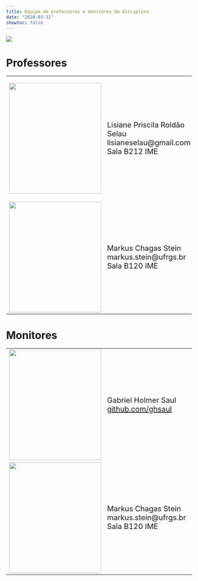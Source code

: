 ```yaml
---
title: Equipe de professores e monitores da disciplina
date: "2020-03-31"
showtoc: false
---
```


![](/img/instituto.png)

# Professores
<div class="table-responsive">
  <table border="0">
      <tbody>
          <tr>
              <td>
                <p>
                  <img alt="" src="/equipe_img/lisiane.jpg" style="width: 250px; height: 300px;" />
                </p>
              </td>
              <td style="vertical-align:middle">
                <span style="font-size:20">
                  Lisiane Priscila Roldão Selau <br> lisianeselau@gmail.com <br> Sala B212 IME
                </span>
              </td>
              <td><img alt="" src="/equipe_img/marcia.jpg" style="width: 250px; height: 300px;" /></td>
              <td style="vertical-align:middle">
                <span style="font-size:20">
                  Márcia Helena Barbian <br> mhbarbian@gmail.com <br> Sala B120 IME
                </span>
              </td>
          </tr>
          <tr>
              <td><img alt="" src="/equipe_img/markus.jpg" style="width: 250px; height: 300px;" /></td>
              <td style="vertical-align:middle">
                <span style="font-size:20">
                  Markus Chagas Stein <br> markus.stein@ufrgs.br <br> Sala B120 IME
                </span>
              </td>
              <td><img alt="" src="/equipe_img/rodrigo.jpg" style="width: 250px; height: 300px;" /></td>
              <td style="vertical-align:middle">
                <span style="font-size:20">
                  Rodrigo Citton Padilha dos Reis <br> rodrigocpdosreis@gmail.com <br> Sala B215 IME
                </span>
              </td>
          </tr>
      </tbody>
  </table>
</div>

# Monitores

<table>
    <tbody>
        <tr>
            <td><img alt="" src="/equipe_img/gabriel.jpg" style="width: 250px; height: 300px;" /></td>
            <td style="vertical-align:middle">
              <span style="font-size:20">
                Gabriel Holmer Saul <br> <a href="https://github.com/ghsaul">github.com/ghsaul</a>
              </span>
            </td>
            <td><img alt="" src="/equipe_img/marcia.jpg" style="width: 250px; height: 300px;" /></td>
            <td style="vertical-align:middle">
              <span style="font-size:20">
                Márcia Helena Barbian <br> mhbarbian@gmail.com <br> Sala B120 IME
              </span>
            </td>
        </tr>
        <tr>
            <td><img alt="" src="/equipe_img/markus.jpg" style="width: 250px; height: 300px;" /></td>
            <td style="vertical-align:middle">
              <span style="font-size:20">
                Markus Chagas Stein <br> markus.stein@ufrgs.br <br> Sala B120 IME
              </span>
            </td>
            <td><img alt="" src="/equipe_img/rodrigo.jpg" style="width: 250px; height: 300px;" /></td>
            <td style="vertical-align:middle">
              <span style="font-size:20">
                Rodrigo Citton Padilha dos Reis <br> rodrigocpdosreis@gmail.com <br> Sala B215 IME
              </span>
            </td>
        </tr>
    </tbody>
</table>




